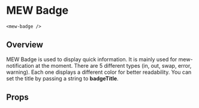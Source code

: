 
# MEW Badge

`<mew-badge />`

## Overview

MEW Badge is used to display quick information. It is mainly used for mew-notification at the moment. There are 5 different types (in, out, swap, error, warning).
Each one displays a different color for better readability. You can set the title by passing a string to **badgeTitle**.

## Props

<Props of={MewBadge} />
<Preview>
  <Story id='mewbadge--mew-badge' />
</Preview>
